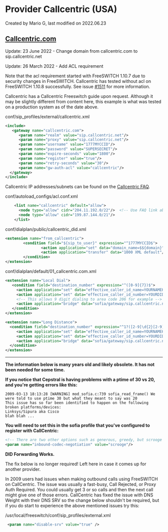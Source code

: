 
# Provider Callcentric (USA) 

 Created by  Mario G, last modified on 2022.06.23

## [Callcentric.com](http://www.callcentric.com/)

Update: 23 June 2022 - Change domain from callcentric.com to sip.callcentric.net

Update: 26 March 2022 - Add ACL requirement

Note that the acl requirement started with FreeSWITCH 1.10.7 due to security changes in FreeSWITCH. Callcentric has tested without acl on FreeSWITCH 1.10.8 successfully. See issue [#1511](https://github.com/signalwire/freeswitch/issues/1511) for more information.

Callcentric has a Callcentric Freeswitch guide upon request. Although it may be slightly different from content here, this example is what was tested on a production system as of the date above.

conf/sip_profiles/external/callcentric.xml

```xml
<include>
   <gateway name="callcentric.com">
      <param name="realm" value="sip.callcentric.net"/>
      <param name="proxy" value="sip.callcentric.net"/>
      <param name="username" value="1777MYCCID"/>
      <param name="password" value="SUPERSECRET"/>
      <param name="expire-seconds" value="1800"/>
      <param name="register" value="true"/>
      <param name="retry-seconds" value="30"/>
      <param name="gw-auth-acl" value="callcentric"/>
  </gateway>
</include> 
```

  
Callcentric IP addresses/subnets can be found on the [Callcentric FAQ](https://www.callcentric.com/faq/9/254).  
  
conf/autoload\_configs/acl.conf.xml

```xml
    <list name="callcentric" default="allow">
      <node type="allow" cidr="204.11.192.0/22"/>  <!-- Use FAQ link above for latest info -->
      <node type="allow" cidr="199.87.144.0/21"/>
    </list>
```

  
conf/dialplan/public/callcentric_did.xml

```xml
<extension name="from_callcentric">
        <condition field="${sip_to_user}" expression="^1777MYCCID$">
                <action application="set" data="domain_name=$${domain}"/>
                <action application="transfer" data="1000 XML default"/>
        </condition>
</extension> 
```

  
conf/dialplan/default/01_callcentric.com.xml

```xml
<extension name="Local Dial">
   <condition field="destination_number" expression="^([0-9]{7})$">
     <action application="set" data="effective_caller_id_name=YOURNAMEHERE"/>
     <action application="set" data="effective_caller_id_number=YOURDIDHERE"/>
     <!-- This allows 9 digit dialing to area code 206 for example -->
     <action application="bridge" data="sofia/gateway/sip.callcentric.net/1206$1@sip.callcentric.net"/>
   </condition>
</extension>

<extension name="Long Distance">
  <condition field="destination_number" expression="^1?([2-9]\d{2}[2-9]\d{6})$">
     <action application="set" data="effective_caller_id_name=YOURNAMEHERE"/>
     <action application="set" data="effective_caller_id_number=YOURDIDHERE"/>
     <action application="bridge" data="sofia/gateway/sip.callcentric.net/1$1"/>
  </condition>
</extension> 
```

  
---

  
**The information below is many years old and likely obsolete. It has not been needed for some time.**

  
**If you notice that Cepstral is having problems with a ptime of 30 vs 20, and you're getting errors like this:**

  
```text
2009-03-13 18:13:28 [WARNING] mod_sofia.c:739 sofia_read_frame() We were told to use ptime 30 but what they meant to say was 20
This issue has so far been identified to happen on the following broken platforms/devices:
Linksys/Sipura aka Cisco
blah blah ...
```

**You will need to set this in the sofia profile that you've configured to register with CallCentric:**

  
```xml
<!-- There are two other options such as generous, greedy, but scrooge seems to work with CallCentric -->
<param name="inbound-codec-negotiation" value="scrooge"/> 
```

**DID Forwarding Works.**

  
The fix below is no longer required! Left here in case it comes up for another provider.

In 2009 users had issues when making outbound calls using FreeSWITCH on CallCentric. The issue was usually a fast-busy, Call Rejected, or Proxy Auth Required. You could usually get 3 or so calls and then the next call might give one of those errors. CallCentric has fixed the issue with DNS Weight with their DNS SRV so the change below shouldn't be required, but if you do start to experience the above mentioned issues try this:

/usr/local/freeswitch/conf/sip_profiles/external.xml

```xml
 <param name="disable-srv" value="true" />
```

  

